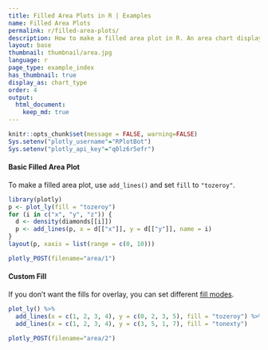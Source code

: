 ```yaml
---
title: Filled Area Plots in R | Examples
name: Filled Area Plots
permalink: r/filled-area-plots/
description: How to make a filled area plot in R. An area chart displays a solid color between the traces of a graph.
layout: base
thumbnail: thumbnail/area.jpg
language: r
page_type: example_index
has_thumbnail: true
display_as: chart_type
order: 4
output:
  html_document:
    keep_md: true
---
```


```r
knitr::opts_chunk$set(message = FALSE, warning=FALSE)
Sys.setenv("plotly_username"="RPlotBot")
Sys.setenv("plotly_api_key"="q0lz6r5efr")
```

#### Basic Filled Area Plot

To make a filled area plot, use `add_lines()` and set `fill` to `"tozeroy"`.

```r
library(plotly)
p <- plot_ly(fill = "tozeroy")
for (i in c("x", "y", "z")) {
  d <- density(diamonds[[i]])
  p <- add_lines(p, x = d[["x"]], y = d[["y"]], name = i)
}
layout(p, xaxis = list(range = c(0, 10)))
```

```r
plotly_POST(filename="area/1")
```

#### Custom Fill
If you don't want the fills for overlay, you can set different [fill modes](https://plot.ly/r/reference/#scatter-fill).

```r
plot_ly() %>%
  add_lines(x = c(1, 2, 3, 4), y = c(0, 2, 3, 5), fill = "tozeroy") %>%
  add_lines(x = c(1, 2, 3, 4), y = c(3, 5, 1, 7), fill = "tonexty")
```

```r
plotly_POST(filename="area/2")
```
